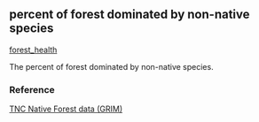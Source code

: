 ## percent of forest dominated by non-native species

[forest_health](https://github.com/OHI-Science/mhi/blob/master/region2017/layers/)

The percent of forest dominated by non-native species.

### Reference

[TNC Native Forest data (GRIM)](NA)